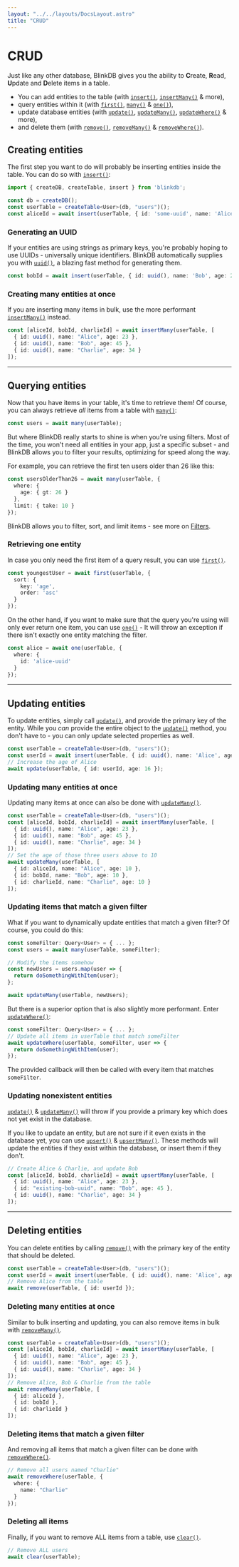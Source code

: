```yaml
---
layout: "../../layouts/DocsLayout.astro"
title: "CRUD"
---
```


# CRUD

Just like any other database, BlinkDB gives you the ability to **C**reate, **R**ead, **U**pdate and **D**elete
items in a table.

- You can add entities to the table (with [`insert()`](/docs/reference/insert), [`insertMany()`](/docs/reference/insertmany) & more),
- query entities within it (with [`first()`](/docs/reference/first), [`many()`](/docs/reference/many) & [`one()`](/docs/reference/one)),
- update database entities (with [`update()`](/docs/reference/update), [`updateMany()`](/docs/reference/updatemany), [`updateWhere()`](/docs/reference/updatewhere) & more),
- and delete them (with [`remove()`](/docs/reference/remove), [`removeMany()`](/docs/reference/removemany) & [`removeWhere()`](/docs/reference/removewhere)).

## Creating entities

The first step you want to do will probably be inserting entities inside the table.
You can do so with [`insert()`](/docs/reference/insert):

```ts
import { createDB, createTable, insert } from 'blinkdb';

const db = createDB();
const userTable = createTable<User>(db, "users")();
const aliceId = await insert(userTable, { id: 'some-uuid', name: 'Alice', age: 24 });
```

### Generating an UUID

If your entities are using strings as primary keys, you're probably hoping to use UUIDs - universally unique
identifiers. BlinkDB automatically supplies you with [`uuid()`](/docs/reference/uuid), a blazing fast method for generating them.

```ts
const bobId = await insert(userTable, { id: uuid(), name: 'Bob', age: 21 });
```

### Creating many entities at once

If you are inserting many items in bulk, use the more performant [`insertMany()`](/docs/reference/insertmany) instead.

```ts
const [aliceId, bobId, charlieId] = await insertMany(userTable, [
  { id: uuid(), name: "Alice", age: 23 },
  { id: uuid(), name: "Bob", age: 45 },
  { id: uuid(), name: "Charlie", age: 34 }
]);
```

<hr />

## Querying entities

Now that you have items in your table, it's time to retrieve them! Of course, you can always
retrieve *all* items from a table with [`many()`](/docs/reference/many):

```ts
const users = await many(userTable);
```

But where BlinkDB really starts to shine is when you're using filters. Most of the time,
you won't need all entities in your app, just a specific subset - and BlinkDB allows you to filter
your results, optimizing for speed along the way.

For example, you can retrieve the first ten users older than 26 like this:

```ts
const usersOlderThan26 = await many(userTable, {
  where: {
    age: { gt: 26 }
  },
  limit: { take: 10 }
});
```

BlinkDB allows you to filter, sort, and limit items - see more on [Filters](/docs/filters).

### Retrieving one entity

In case you only need the first item of a query result, you can use [`first()`](/docs/reference/first).

```ts
const youngestUser = await first(userTable, {
  sort: {
    key: 'age',
    order: 'asc'
  }
});
```

On the other hand, if you want to make sure that the query you're using will only ever return one item,
you can use [`one()`](/docs/reference/one) - It will throw an exception if there isn't exactly one entity matching the filter.

```ts
const alice = await one(userTable, {
  where: {
    id: 'alice-uuid'
  }
});
```

<hr />

## Updating entities

To update entities, simply call [`update()`](/docs/reference/update), and provide the primary key of the entity. While you *can* provide the entire
object to the [`update()`](/docs/reference/update) method, you don't have to - you can only update selected properties as well.

```ts
const userTable = createTable<User>(db, "users")();
const userId = await insert(userTable, { id: uuid(), name: 'Alice', age: 15 });
// Increase the age of Alice
await update(userTable, { id: userId, age: 16 });
```

### Updating many entities at once

Updating many items at once can also be done with [`updateMany()`](/docs/reference/updatemany).

```ts
const userTable = createTable<User>(db, "users")();
const [aliceId, bobId, charlieId] = await insertMany(userTable, [
  { id: uuid(), name: "Alice", age: 23 },
  { id: uuid(), name: "Bob", age: 45 },
  { id: uuid(), name: "Charlie", age: 34 }
]);
// Set the age of those three users above to 10
await updateMany(userTable, [
  { id: aliceId, name: "Alice", age: 10 },
  { id: bobId, name: "Bob", age: 10 },
  { id: charlieId, name: "Charlie", age: 10 }
]);
```

### Updating items that match a given filter

What if you want to dynamically update entities that match a given filter? Of course, you could do this:

```ts
const someFilter: Query<User> = { ... };
const users = await many(userTable, someFilter);

// Modify the items somehow
const newUsers = users.map(user => {
  return doSomethingWithItem(user);
};

await updateMany(userTable, newUsers);
```

But there is a superior option that is also slightly more performant. Enter [`updateWhere()`](/docs/reference/remove):

```ts
const someFilter: Query<User> = { ... };
// Update all items in userTable that match someFilter
await updateWhere(userTable, someFilter, user => {
  return doSomethingWithItem(user);
});
```

The provided callback will then be called with every item that matches `someFilter`.

### Updating nonexistent entities

[`update()`](/docs/reference/update) & [`updateMany()`](/docs/reference/updatemany) will throw if you provide a primary key
which does not yet exist in the database.

If you like to update an entity, but are not sure if it even exists in the database yet, you can use [`upsert()`](/docs/reference/upsert) & [`upsertMany()`](/docs/reference/upsertmany).
These methods will update the entities if they exist within the database, or insert them if they don't.

```ts
// Create Alice & Charlie, and update Bob
const [aliceId, bobId, charlieId] = await upsertMany(userTable, [
  { id: uuid(), name: "Alice", age: 23 },
  { id: "existing-bob-uuid", name: "Bob", age: 45 },
  { id: uuid(), name: "Charlie", age: 34 }
]);
```

<hr />

## Deleting entities

You can delete entities by calling [`remove()`](/docs/reference/remove) with the primary key of the entity that should be deleted.

```ts
const userTable = createTable<User>(db, "users")();
const userId = await insert(userTable, { id: uuid(), name: 'Alice', age: 15 });
// Remove Alice from the table
await remove(userTable, { id: userId });
```

### Deleting many entities at once

Similar to bulk inserting and updating, you can also remove items in bulk with [`removeMany()`](/docs/reference/removemany).

```ts
const userTable = createTable<User>(db, "users")();
const [aliceId, bobId, charlieId] = await insertMany(userTable, [
  { id: uuid(), name: "Alice", age: 23 },
  { id: uuid(), name: "Bob", age: 45 },
  { id: uuid(), name: "Charlie", age: 34 }
]);
// Remove Alice, Bob & Charlie from the table
await removeMany(userTable, [
  { id: aliceId },
  { id: bobId },
  { id: charlieId }
]);
```

### Deleting items that match a given filter

And removing all items that match a given filter can be done with [`removeWhere()`](/docs/reference/removewhere).

```ts
// Remove all users named "Charlie"
await removeWhere(userTable, {
  where: {
    name: "Charlie"
  }
});
```

### Deleting all items

Finally, if you want to remove ALL items from a table, use [`clear()`](/docs/reference/clear).

```ts
// Remove ALL users
await clear(userTable);
```